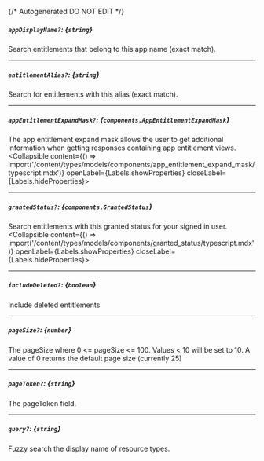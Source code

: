 {/* Autogenerated DO NOT EDIT  */}

##### `appDisplayName?`: *{`string`}*
Search entitlements that belong to this app name (exact match).

---
##### `entitlementAlias?`: *{`string`}*
Search for entitlements with this alias (exact match).

---
##### `appEntitlementExpandMask?`: *{`components.AppEntitlementExpandMask`}*
The app entitlement expand mask allows the user to get additional information when getting responses containing app entitlement views.
<Collapsible content={() => import('/content/types/models/components/app_entitlement_expand_mask/typescript.mdx')} openLabel={Labels.showProperties} closeLabel={Labels.hideProperties}>
</Collapsible>

---
##### `grantedStatus?`: *{`components.GrantedStatus`}*
Search entitlements with this granted status for your signed in user.
<Collapsible content={() => import('/content/types/models/components/granted_status/typescript.mdx')} openLabel={Labels.showProperties} closeLabel={Labels.hideProperties}>
</Collapsible>

---
##### `includeDeleted?`: *{`boolean`}*
Include deleted entitlements

---
##### `pageSize?`: *{`number`}*
The pageSize where 0 \<\= pageSize \<\= 100. Values \< 10 will be set to 10. A value of 0 returns the default page size (currently 25)

---
##### `pageToken?`: *{`string`}*
The pageToken field.

---
##### `query?`: *{`string`}*
Fuzzy search the display name of resource types.


